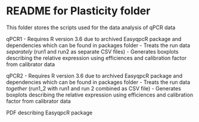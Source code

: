 # README for Plasticity folder
This folder stores the scripts used for the data analysis of qPCR data 

qPCR1
- Requires R version 3.6 due to archived EasyqpcR package and dependencies which 
  can be found in packages folder 
- Treats the run data *separately* (run1 and run2 as separate CSV files)
- Generates boxplots describing the relative expression using efficiences and 
  calibration factor from calibrator data
  
qPCR2
- Requires R version 3.6 due to archived EasyqpcR package and dependencies which 
  can be found in packages folder 
- Treats the run data *together* (run1_2 with run1 and run 2 combined as CSV file)
- Generates boxplots describing the relative expression using efficiences and 
  calibration factor from calibrator data

  
PDF describing EasyqpcR package
